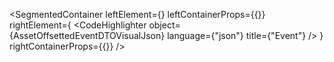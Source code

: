 
<SegmentedContainer
  leftElement={<AssetOffsettedEventDTODesc />}
  leftContainerProps={{}}
  rightElement={
    <CodeHighlighter
      object={AssetOffsettedEventDTOVisualJson}
      language={"json"}
      title={"Event"}
    />
  }
  rightContainerProps={{}}
/>
